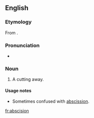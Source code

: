 ==English==

===Etymology===
From {{etyl|la|en}} {{term|abscisio|abscisiō|lang=la}}.

===Pronunciation===
* {{a|US}} {{IPA|/æbˈsɪ.ʒn̩/}}

===Noun===
{{en-noun}}

# A cutting away. {{defdate|First attested around 1350 to 1470.}}

====Usage notes====
* Sometimes confused with [[abscission]].


[[fr:abscision]]